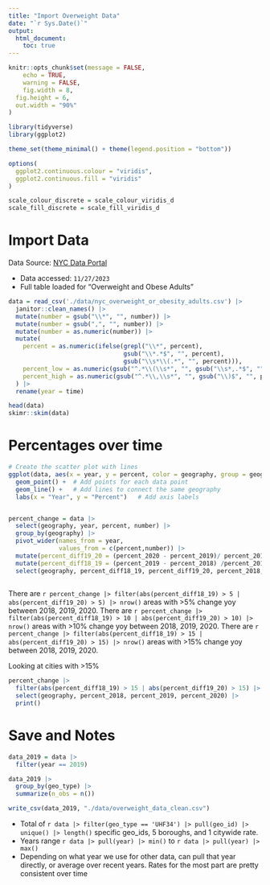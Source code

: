 ```yaml
---
title: "Import Overweight Data"
date: "`r Sys.Date()`"
output: 
  html_document:
    toc: true
---
```


```r

knitr::opts_chunk$set(message = FALSE,
	echo = TRUE,
	warning = FALSE,
	fig.width = 8, 
  fig.height = 6,
  out.width = "90%"
)

library(tidyverse)
library(ggplot2)

theme_set(theme_minimal() + theme(legend.position = "bottom"))

options(
  ggplot2.continuous.colour = "viridis",
  ggplot2.continuous.fill = "viridis"
)

scale_colour_discrete = scale_colour_viridis_d
scale_fill_discrete = scale_fill_viridis_d

```

# Import Data 
Data Source: [NYC Data Portal](https://a816-dohbesp.nyc.gov/IndicatorPublic/beta/data-explorer/overweight/?id=2061#display=summary) 

  * Data accessed: `11/27/2023` 
  * Full table loaded for "Overweight and Obese Adults"

```r
data = read_csv('./data/nyc_overweight_or_obesity_adults.csv') |>
  janitor::clean_names() |>
  mutate(number = gsub("\\*", "", number)) |>
  mutate(number = gsub(",", "", number)) |>
  mutate(number = as.numeric(number)) |>
  mutate(
    percent = as.numeric(ifelse(grepl("\\*", percent),
                                gsub("\\*.*$", "", percent),
                                gsub("\\s*\\(.*", "", percent))),
    percent_low = as.numeric(gsub("^.*\\(\\s*", "", gsub("\\s*,.*$", "", percent))),
    percent_high = as.numeric(gsub("^.*\\,\\s*", "", gsub("\\)$", "", percent)))
  ) |>
  rename(year = time)

head(data)
skimr::skim(data)
```


# Percentages over time

```r


# Create the scatter plot with lines
ggplot(data, aes(x = year, y = percent, color = geography, group = geography)) +
  geom_point() +  # Add points for each data point
  geom_line() +   # Add lines to connect the same geography
  labs(x = "Year", y = "Percent")   # Add axis labels



```


```r
percent_change = data |> 
  select(geography, year, percent, number) |>
  group_by(geography) |>
  pivot_wider(names_from = year, 
              values_from = c(percent,number)) |>
  mutate(percent_diff19_20 = (percent_2020 - percent_2019)/ percent_2019 * 100) |>
  mutate(percent_diff18_19 = (percent_2019 - percent_2018) /percent_2018 * 100) |>
  select(geography, percent_diff18_19, percent_diff19_20, percent_2018, percent_2019, percent_2020)
  

```

There are `r percent_change |> filter(abs(percent_diff18_19) > 5 | abs(percent_diff19_20) > 5) |> nrow()` areas with >5% change yoy between 2018, 2019, 2020. There are `r percent_change |> filter(abs(percent_diff18_19) > 10 | abs(percent_diff19_20) > 10) |> nrow()` areas with >10% change yoy between 2018, 2019, 2020. There are `r percent_change |> filter(abs(percent_diff18_19) > 15 | abs(percent_diff19_20) > 15) |> nrow()` areas with >15% change yoy between 2018, 2019, 2020. 

Looking at cities with >15% 
```r
percent_change |>
  filter(abs(percent_diff18_19) > 15 | abs(percent_diff19_20) > 15) |>
  select(geography, percent_2018, percent_2019, percent_2020) |>
  print()
```


# Save and Notes
```r
data_2019 = data |>
  filter(year == 2019)

data_2019 |>
  group_by(geo_type) |>
  summarize(n_obs = n())

write_csv(data_2019, "./data/overweight_data_clean.csv")

```

* Total of `r data |> filter(geo_type == 'UHF34') |> pull(geo_id) |> unique() |> length()` specific geo_ids, 5 boroughs, and 1 citywide rate.  
* Years range `r data |> pull(year) |> min()` to `r data |> pull(year) |> max()` 
* Depending on what year we use for other data, can pull that year directly, or average over recent years. Rates for the most part are pretty consistent over time 




